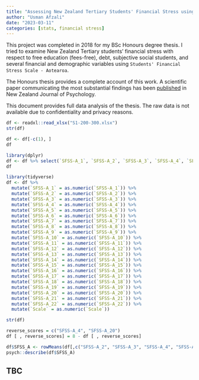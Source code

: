 ```yaml
---
title: "Assessing New Zealand Tertiary Students' Financial Stress using Students' Financial Stress Scale-Aotearoa"
author: "Usman Afzali"
date: "2023-03-11"
categories: [stats, financial stress]
---
```


This project was completed in 2018 for my BSc Honours degree thesis. I tried to examine New Zealand Tertiary students' financial stress with respect to free education (fees-free), debt, subjective social students, and several financial and demographic variables using `Students' Financial Stress Scale - Aotearoa`.

The Honours thesis provides a complete account of this work. A scientific paper communicating the most substantial findings has been [published](https://www.usmanafzali.com/publications/2779-perception-of-financial-satisfaction-and-its-implications-for-free-first-year-education-in-new-zealand-university-students) in New Zealand Journal of Psychology.

This document provides full data analysis of the thesis. The raw data is not available due to confidentiality and privacy reasons.

```r
df <- readxl::read_xlsx("S1-200-300.xlsx")
str(df)
```

```r
df <- df[-c(1), ]
df
```


```r
library(dplyr)
df <- df %>% select(`SFSS-A_1`, `SFSS-A_2`, `SFSS-A_3`, `SFSS-A_4`, `SFSS-A_5`, `SFSS-A_6`, `SFSS-A_7`, `SFSS-A_8`, `SFSS-A_9`, `SFSS-A_10`, `SFSS-A_11`, `SFSS-A_12`, `SFSS-A_13`, `SFSS-A_14`, `SFSS-A_15`, `SFSS-A_16`, `SFSS-A_17`, `SFSS-A_18`, `SFSS-A_19`, `SFSS-A_20`, `SFSS-A_21`, `SFSS-A_22`, `Scale`, `Age`, `Gender`, `Study`, `Fulltime`, `ETH`, `ETH_8_TEXT`, `EMPL`, `ALLOW`, `FIN-SUP`, `FIN-SUP_3_TEXT`, `DEBT`)
df
```


```r
library(tidyverse)
df <- df %>%
  mutate(`SFSS-A_1` = as.numeric(`SFSS-A_1`)) %>%
  mutate(`SFSS-A_2` = as.numeric(`SFSS-A_2`)) %>%
  mutate(`SFSS-A_3` = as.numeric(`SFSS-A_3`)) %>%
  mutate(`SFSS-A_4` = as.numeric(`SFSS-A_4`)) %>%
  mutate(`SFSS-A_5` = as.numeric(`SFSS-A_5`)) %>%
  mutate(`SFSS-A_6` = as.numeric(`SFSS-A_6`)) %>%
  mutate(`SFSS-A_7` = as.numeric(`SFSS-A_7`)) %>%
  mutate(`SFSS-A_8` = as.numeric(`SFSS-A_8`)) %>%
  mutate(`SFSS-A_9` = as.numeric(`SFSS-A_9`)) %>%
  mutate(`SFSS-A_10` = as.numeric(`SFSS-A_10`)) %>%
  mutate(`SFSS-A_11` = as.numeric(`SFSS-A_11`)) %>%
  mutate(`SFSS-A_12` = as.numeric(`SFSS-A_12`)) %>%
  mutate(`SFSS-A_13` = as.numeric(`SFSS-A_13`)) %>%
  mutate(`SFSS-A_14` = as.numeric(`SFSS-A_14`)) %>%
  mutate(`SFSS-A_15` = as.numeric(`SFSS-A_15`)) %>%
  mutate(`SFSS-A_16` = as.numeric(`SFSS-A_16`)) %>%
  mutate(`SFSS-A_17` = as.numeric(`SFSS-A_17`)) %>%
  mutate(`SFSS-A_18` = as.numeric(`SFSS-A_18`)) %>%
  mutate(`SFSS-A_19` = as.numeric(`SFSS-A_19`)) %>%
  mutate(`SFSS-A_20` = as.numeric(`SFSS-A_20`)) %>%
  mutate(`SFSS-A_21` = as.numeric(`SFSS-A_21`)) %>%
  mutate(`SFSS-A_22` = as.numeric(`SFSS-A_22`)) %>%
  mutate(`Scale` = as.numeric(`Scale`))

str(df)
```

```r
reverse_scores = c("SFSS-A_4", "SFSS-A_20")
df [ , reverse_scores] = 8 - df [ , reverse_scores]
```

```r
df$SFSS_A <- rowMeans(df[,c("SFSS-A_2", "SFSS-A_3", "SFSS-A_4", "SFSS-A_5", "SFSS-A_6", "SFSS-A_7", "SFSS-A_8", "SFSS-A_9", "SFSS-A_12", "SFSS-A_13", "SFSS-A_14", "SFSS-A_16", "SFSS-A_17", "SFSS-A_18", "SFSS-A_20", "SFSS-A_21", "SFSS-A_22")], na.rm = TRUE)
psych::describe(df$SFSS_A)
```

## TBC









